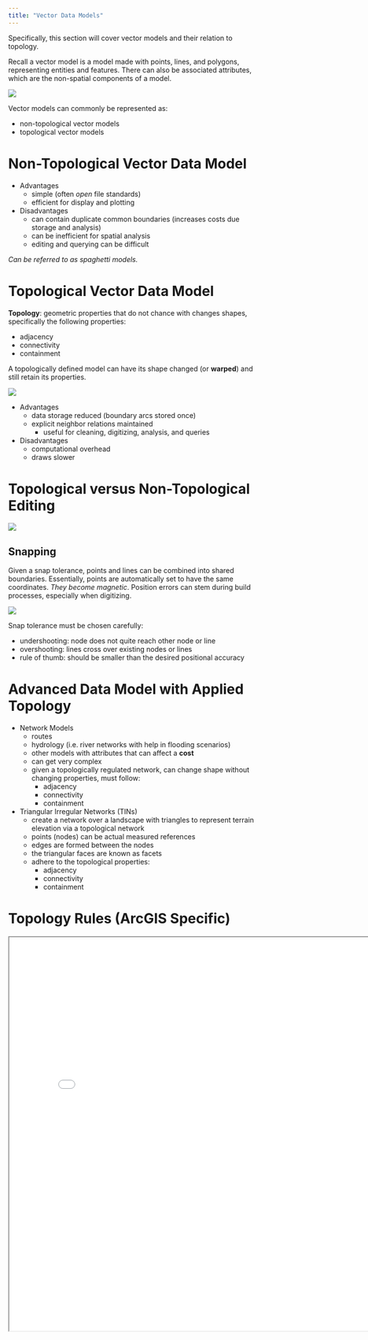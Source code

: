 ```yaml
---
title: "Vector Data Models"
---
```


Specifically, this section will cover vector models and their relation to topology.

Recall a vector model is a model made with points, lines, and polygons, representing entities and features. There can also be associated attributes, which are the non-spatial components of a model.

![](images/vector_model_1.png)

Vector models can commonly be represented as:

- non-topological vector models
- topological vector models

# Non-Topological Vector Data Model

- Advantages
  - simple (often *open* file standards)
  - efficient for display and plotting
- Disadvantages
  - can contain duplicate common boundaries (increases costs due storage and analysis)
  - can be inefficient for spatial analysis
  - editing and querying can be difficult
  
*Can be referred to as spaghetti models.*
  
# Topological Vector Data Model

**Topology**: geometric properties that do not chance with changes shapes, specifically the following properties:

- adjacency
- connectivity
- containment

A topologically defined model can have its shape changed (or **warped**) and still retain its properties.

![](images/vector_model_2.png)

- Advantages
  - data storage reduced (boundary arcs stored once)
  - explicit neighbor relations maintained
    - useful for cleaning, digitizing, analysis, and queries
- Disadvantages
  - computational overhead
  - draws slower
  
# Topological versus Non-Topological Editing

![](images/vector_model_3.png)

## Snapping

Given a snap tolerance, points and lines can be combined into shared boundaries. Essentially, points are automatically set to have the same coordinates. *They become magnetic*. Position errors can stem during build processes, especially when digitizing.

![](images/vector_model_4.png)

Snap tolerance must be chosen carefully:

- undershooting: node does not quite reach other node or line
- overshooting: lines cross over existing nodes or lines
- rule of thumb: should be smaller than the desired positional accuracy

# Advanced Data Model with Applied Topology

- Network Models
  - routes
  - hydrology (i.e. river networks with help in flooding scenarios)
  - other models with attributes that can affect a **cost**
  - can get very complex
  - given a topologically regulated network, can change shape without changing properties, must follow:
    - adjacency
    - connectivity
    - containment
- Triangular Irregular Networks (TINs)
  - create a network over a landscape with triangles to represent terrain elevation via a topological network
  - points (nodes) can be actual measured references
  - edges are formed between the nodes
  - the triangular faces are known as facets
  - adhere to the topological properties:
    - adjacency
    - connectivity
    - containment
    
# Topology Rules (ArcGIS Specific)

<iframe
  width="800"
  height="800"
  src="images/topology_rules_1.pdf">
</iframe>
